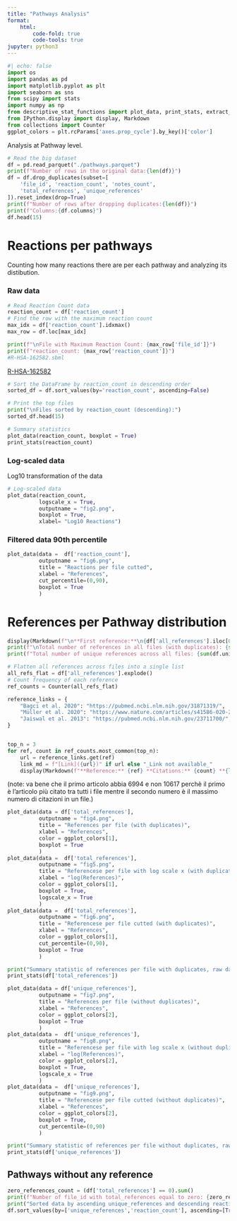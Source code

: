 ```yaml
---
title: "Pathways Analysis"
format: 
    html:
        code-fold: true
        code-tools: true
jupyter: python3
---
```



```python
#| echo: false
import os
import pandas as pd
import matplotlib.pyplot as plt
import seaborn as sns
from scipy import stats
import numpy as np
from descriptive_stat_functions import plot_data, print_stats, extract_references
from IPython.display import display, Markdown
from collections import Counter
ggplot_colors = plt.rcParams['axes.prop_cycle'].by_key()['color']
```

Analysis at Pathway level.
```python
# Read the big dataset 
df = pd.read_parquet("./pathways.parquet")
print(f"Number of rows in the original data:{len(df)}")
df = df.drop_duplicates(subset=[
    'file_id', 'reaction_count', 'notes_count',
    'total_references', 'unique_references'
]).reset_index(drop=True)
print(f"Number of rows after dropping duplicates:{len(df)}")
print(f"Columns:{df.columns}")
df.head(15)
```

# Reactions per pathways
Counting how many reactions there are per each pathway and analyzing its distibution.

### Raw data
```python
# Read Reaction Count data
reaction_count = df['reaction_count']
# Find the row with the maximum reaction count
max_idx = df['reaction_count'].idxmax()  
max_row = df.loc[max_idx]   

print(f"\nFile with Maximum Reaction Count: {max_row['file_id']}")
print(f"reaction_count: {max_row['reaction_count']}")
#R-HSA-162582.sbml
```

[R-HSA-162582](https://reactome.org/content/detail/R-HSA-162582)

```python
# Sort the DataFrame by reaction_count in descending order
sorted_df = df.sort_values(by='reaction_count', ascending=False)

# Print the top files
print("\nFiles sorted by reaction_count (descending):")
sorted_df.head(15)
```


```python
# Summary statistics
plot_data(reaction_count, boxplot = True)
print_stats(reaction_count)
```

### Log-scaled data
Log10 transformation of the data
```python
# Log-scaled data 
plot_data(reaction_count, 
          logscale_x = True, 
          outputname = "fig2.png", 
          boxplot = True, 
          xlabel= "Log10 Reactions")
```

### Filtered data 90th percentile 
```python
plot_data(data =  df['reaction_count'],
          outputname = "fig6.png",
          title = "Reactions per file cutted",
          xlabel = "References",
          cut_percentile=(0,90),
          boxplot = True
          )

```

# References per Pathway distribution

```python
display(Markdown(f"\n**First reference:**\n{df['all_references'].iloc[0]}"))
print(f"\nTotal number of references in all files (with duplicates): {sum(df.total_references.values)}")
print(f"Total number of unique references across all files: {sum(df.unique_references.values)}")
```

```python
# Flatten all references across files into a single list
all_refs_flat = df['all_references'].explode()
# Count frequency of each reference
ref_counts = Counter(all_refs_flat)

reference_links = {
    "Bagci et al. 2020": "https://pubmed.ncbi.nlm.nih.gov/31871319/",
    "Müller et al. 2020": "https://www.nature.com/articles/s41586-020-2474-7",
    "Jaiswal et al. 2013": "https://pubmed.ncbi.nlm.nih.gov/23711700/", 
}


top_n = 3
for ref, count in ref_counts.most_common(top_n):
    url = reference_links.get(ref)
    link_md = f"[Link]({url})" if url else "_Link not available_"
    display(Markdown(f"**Reference:** {ref} **Citations:** {count} **{link_md}** \n"))
```

(note: va bene che il primo articolo abbia 6994 e non 10617 perchè il primo è l'articolo più citato tra tutti i file mentre il secondo numero è il massimo numero di citazioni in un file.)

```python
plot_data(data = df['total_references'],
          outputname = "fig4.png",
          title = "References per file (with duplicates)",
          xlabel = "References",
          color = ggplot_colors[1],
          boxplot = True
          )
plot_data(data =  df['total_references'],
          outputname = "fig5.png",
          title = "Referencese per file with log scale x (with duplicates)",
          xlabel = "log(References)",
          color = ggplot_colors[1],
          boxplot = True,
          logscale_x = True
          )
plot_data(data =  df['total_references'],
          outputname = "fig6.png",
          title = "Referencese per file cutted (with duplicates)",
          xlabel = "References",
          color = ggplot_colors[1],
          cut_percentile=(0,90),
          boxplot = True
          )

print("Summary statistic of references per file with duplicates, raw data: \n")
print_stats(df['total_references'])
```

```python
plot_data(data = df['unique_references'],
          outputname = "fig7.png",
          title = "References per file (without duplicates)",
          xlabel = "References",
          color = ggplot_colors[2],
          boxplot = True
          )
plot_data(data =  df['unique_references'],
          outputname = "fig8.png",
          title = "Referencese per file with log scale x (without duplicates)",
          xlabel = "log(References)",
          color = ggplot_colors[2],
          boxplot = True,
          logscale_x = True
          )
plot_data(data =  df['unique_references'],
          outputname = "fig9.png",
          title = "Referencese per file cutted (without duplicates)",
          xlabel = "References",
          color = ggplot_colors[2],
          boxplot = True,
          cut_percentile=(0,90)
          )

print("Summary statistic of references per file without duplicates, raw data: \n")
print_stats(df['unique_references'])
```

## Pathways without any reference
```python
zero_references_count = (df['total_references'] == 0).sum()
print(f"Number of file_id with total_references equal to zero: {zero_references_count}")
print("Sorted data by ascending unique_references and descending reaction_count")
df.sort_values(by=['unique_references','reaction_count'], ascending=[True, False]).head(15)
```
